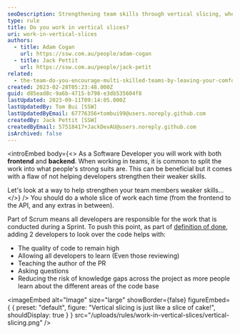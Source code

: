 ```yaml
---
seoDescription: Strengthening team skills through vertical slicing, where developers work on a whole slice of code from frontend to API.
type: rule
title: Do you work in vertical slices?
uri: work-in-vertical-slices
authors:
  - title: Adam Cogan
    url: https://ssw.com.au/people/adam-cogan
  - title: Jack Pettit
    url: https://ssw.com.au/people/jack-petit
related:
  - the-team-do-you-encourage-multi-skilled-teams-by-leaving-your-comfort-zone
created: 2023-02-28T05:23:48.000Z
guid: d85ead8c-9a6b-4715-b798-e3db535604f8
lastUpdated: 2023-09-11T09:14:05.000Z
lastUpdatedBy: Tom Bui [SSW]
lastUpdatedByEmail: 67776356+tombui99@users.noreply.github.com
createdBy: Jack Pettit [SSW]
createdByEmail: 57518417+JackDevAU@users.noreply.github.com
isArchived: false
---
```


<introEmbed
  body={<>
As a Software Developer you will work with both **frontend** and **backend**. When working in teams, it is common to split the work into what people's strong suits are. This can be beneficial but it comes with a flaw of not helping developers strengthen their weaker skills.

Let's look at a way to help strengthen your team members weaker skills...
  </>}
/>
You should do a whole slice of work each time (from the frontend to the API, and any extras in between).

Part of Scrum means all developers are responsible for the work that is conducted during a Sprint. To push this point, as part of [definition of done](/definition-of-done), adding 2 developers to look over the code helps with:

- The quality of code to remain high
- Allowing all developers to learn (Even those reviewing)
- Teaching the author of the PR
- Asking questions
- Reducing the risk of knowledge gaps across the project as more people learn about the different areas of the code base


<imageEmbed
  alt="Image"
  size="large"
  showBorder={false}
  figureEmbed={ {
    preset: "default",
    figure: "Vertical slicing is just like a slice of cake!",
    shouldDisplay: true
  } }
  src="/uploads/rules/work-in-vertical-slices/vertical-slicing.png"
/>
